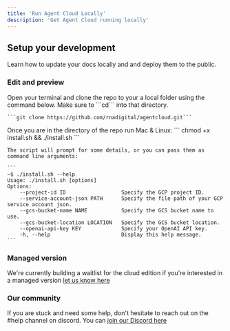 ```yaml
---
title: 'Run Agent Cloud Locally'
description: 'Get Agent Cloud running locally'
---
```


## Setup your development

Learn how to update your docs locally and and deploy them to the public.

### Edit and preview

<AccordionGroup>
  <Accordion icon="github" title="Clone the repository locally">
    Open your terminal and clone the repo to your a local folder using the command below.
    Make sure to ```cd``` into that directory.

    ```git clone https://github.com/rnadigital/agentcloud.git```
  </Accordion>
  <Accordion icon="rectangle-terminal" title="install.sh">
    Once you are in the directory of the repo run
    Mac & Linux:
    ```
    chmod +x install.sh && ./install.sh
    ```

    The script will prompt for some details, or you can pass them as command line arguments:

    ```
    ~$ ./install.sh --help
    Usage: ./install.sh [options]
    Options:
        --project-id ID                  Specify the GCP project ID.
        --service-account-json PATH      Specify the file path of your GCP service account json.
        --gcs-bucket-name NAME           Specify the GCS bucket name to use.
        --gcs-bucket-location LOCATION   Specify the GCS bucket location.
        --openai-api-key KEY             Specify your OpenAI API key.
        -h, --help                       Display this help message.
    ```
  </Accordion>
</AccordionGroup>

### Managed version
We're currently building a waitlist for the cloud edition if you're interested in a managed version [let us know here](https://www.agentcloud.dev/join-cloud-waitlist)

### Our community

If you are stuck and need some help, don't hesitate to reach out on the #help channel on discord.
You can [join our Discord here](https://discord.com/invite/ZNSSttKqqq)